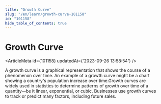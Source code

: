 ```yaml
---
title: "Growth Curve"
slug: "/en/learn/growth-curve-101158"
id: "101158"
hide_table_of_contents: true
---
```



# Growth Curve

<ArticleMeta id={101158} updatedAt={'2023-09-26 13:58:54'} />
<div className='border-solid border-b border-t-0 my-4 border-[var(--ifm-color-gray-300)]' />

A growth curve is a graphical representation that shows the course of a phenomenon over time. An example of a growth curve might be a chart showing a country's population increase over time.Growth curves are widely used in statistics to determine patterns of growth over time of a quantity—be it linear, exponential, or cubic. Businesses use growth curves to track or predict many factors, including future sales.
